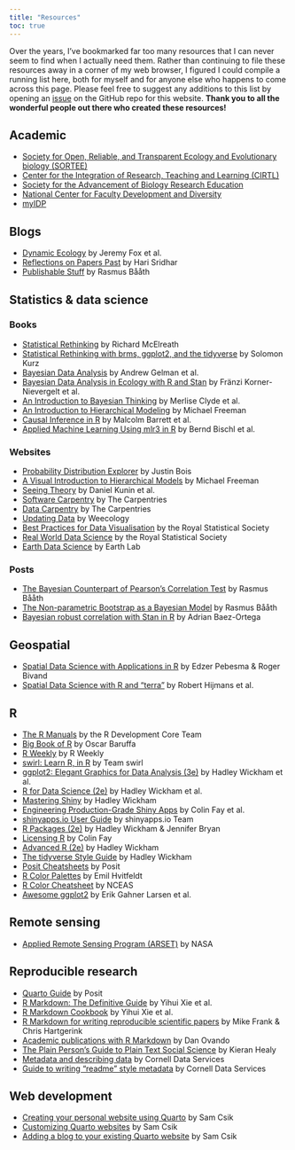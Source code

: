 ```yaml
---
title: "Resources"
toc: true
---
```


Over the years, I've bookmarked far too many resources that I can never seem to find when I actually need them. Rather than continuing to file these resources away in a corner of my web browser, I figured I could compile a running list here, both for myself and for anyone else who happens to come across this page. Please feel free to suggest any additions to this list by opening an [issue](https://github.com/kthayashi/kthayashi.github.io/issues) on the GitHub repo for this website. **Thank you to all the wonderful people out there who created these resources!**

## Academic

- [Society for Open, Reliable, and Transparent Ecology and Evolutionary biology (SORTEE)](https://www.sortee.org/)
- [Center for the Integration of Research, Teaching and Learning (CIRTL)](https://cirtl.net/)
- [Society for the Advancement of Biology Research Education](https://saberbio.wildapricot.org/)
- [National Center for Faculty Development and Diversity](https://www.facultydiversity.org/)
- [myIDP](https://myidp.sciencecareers.org/)

## Blogs

- [Dynamic Ecology](https://dynamicecology.wordpress.com/) by Jeremy Fox et al.
- [Reflections on Papers Past](https://reflectionsonpaperspast.wordpress.com/) by Hari Sridhar
- [Publishable Stuff](https://www.sumsar.net/) by Rasmus Bååth

## Statistics & data science

### Books

- [Statistical Rethinking](https://xcelab.net/rm/statistical-rethinking/) by Richard McElreath
- [Statistical Rethinking with brms, ggplot2, and the tidyverse](https://bookdown.org/content/3890/) by Solomon Kurz
- [Bayesian Data Analysis](http://www.stat.columbia.edu/~gelman/book/) by Andrew Gelman et al.
- [Bayesian Data Analysis in Ecology with R and Stan](https://tobiasroth.github.io/BDAEcology/index.html) by Fränzi Korner-Nievergelt et al.
- [An Introduction to Bayesian Thinking](https://statswithr.github.io/book/) by Merlise Clyde et al.
- [An Introduction to Hierarchical Modeling](http://mfviz.com/hierarchical-models/) by Michael Freeman
- [Causal Inference in R](https://www.r-causal.org/) by Malcolm Barrett et al.
- [Applied Machine Learning Using mlr3 in R](https://mlr3book.mlr-org.com/) by Bernd Bischl et al.

### Websites

- [Probability Distribution Explorer](https://distribution-explorer.github.io/) by Justin Bois
- [A Visual Introduction to Hierarchical Models](http://mfviz.com/hierarchical-models/) by Michael Freeman
- [Seeing Theory](https://seeing-theory.brown.edu/) by Daniel Kunin et al.
- [Software Carpentry](https://software-carpentry.org/) by The Carpentries
- [Data Carpentry](https://datacarpentry.org/) by The Carpentries
- [Updating Data](https://www.updatingdata.org/) by Weecology
- [Best Practices for Data Visualisation](https://royal-statistical-society.github.io/datavisguide/) by the Royal Statistical Society
- [Real World Data Science](https://realworlddatascience.net/) by the Royal Statistical Society
- [Earth Data Science](https://www.earthdatascience.org/) by Earth Lab

### Posts

- [The Bayesian Counterpart of Pearson's Correlation Test](https://www.sumsar.net/blog/2013/08/bayesian-estimation-of-correlation/) by Rasmus Bååth
- [The Non-parametric Bootstrap as a Bayesian Model](https://www.sumsar.net/blog/2015/04/the-non-parametric-bootstrap-as-a-bayesian-model/) by Rasmus Bååth
- [Bayesian robust correlation with Stan in R](https://baezortega.github.io/2018/05/28/robust-correlation/) by Adrian Baez-Ortega

## Geospatial

- [Spatial Data Science with Applications in R](https://r-spatial.org/book/) by Edzer Pebesma & Roger Bivand
- [Spatial Data Science with R and "terra"](https://rspatial.org/index.html) by Robert Hijmans et al.

## R

- [The R Manuals](https://cran.r-project.org/manuals.html) by the R Development Core Team
- [Big Book of R](https://www.bigbookofr.com/) by Oscar Baruffa
- [R Weekly](https://rweekly.org/) by R Weekly
- [swirl: Learn R, in R](https://swirlstats.com/) by Team swirl
- [ggplot2: Elegant Graphics for Data Analysis (3e)](https://ggplot2-book.org/) by Hadley Wickham et al.
- [R for Data Science (2e)](https://r4ds.hadley.nz/) by Hadley Wickham et al.
- [Mastering Shiny](https://mastering-shiny.org/) by Hadley Wickham
- [Engineering Production-Grade Shiny Apps](https://engineering-shiny.org/) by Colin Fay et al.
- [shinyapps.io User Guide](https://docs.posit.co/shinyapps.io/index.html) by shinyapps.io Team
- [R Packages (2e)](https://r-pkgs.org/) by Hadley Wickham & Jennifer Bryan
- [Licensing R](https://thinkr-open.github.io/licensing-r/) by Colin Fay
- [Advanced R (2e)](https://adv-r.hadley.nz/) by Hadley Wickham
- [The tidyverse Style Guide](https://style.tidyverse.org/) by Hadley Wickham
- [Posit Cheatsheets](https://posit.co/resources/cheatsheets/) by Posit
- [R Color Palettes](https://github.com/EmilHvitfeldt/r-color-palettes) by Emil Hvitfeldt
- [R Color Cheatsheet](https://www.nceas.ucsb.edu/sites/default/files/2020-04/colorPaletteCheatsheet.pdf) by NCEAS
- [Awesome ggplot2](https://github.com/erikgahner/awesome-ggplot2) by Erik Gahner Larsen et al.

## Remote sensing

- [Applied Remote Sensing Program (ARSET)](https://appliedsciences.nasa.gov/what-we-do/capacity-building/arset) by NASA

## Reproducible research

- [Quarto Guide](https://quarto.org/docs/guide/) by Posit
- [R Markdown: The Definitive Guide](https://bookdown.org/yihui/rmarkdown/) by Yihui Xie et al.
- [R Markdown Cookbook](https://bookdown.org/yihui/rmarkdown-cookbook/) by Yihui Xie et al.
- [R Markdown for writing reproducible scientific papers](https://libscie.github.io/rmarkdown-workshop/handout.html) by Mike Frank & Chris Hartgerink
- [Academic publications with R Markdown](https://danovando.github.io/publications-with-rmarkdown/presentations/pubs-with-rmarkdown#1) by Dan Ovando
- [The Plain Person's Guide to Plain Text Social Science](https://kieranhealy.org/publications/plain-person-text/) by Kieran Healy
- [Metadata and describing data](https://data.research.cornell.edu/data-management/storing-and-managing/metadata/) by Cornell Data Services
- [Guide to writing "readme" style metadata](https://data.research.cornell.edu/data-management/sharing/readme/) by Cornell Data Services

## Web development

- [Creating your personal website using Quarto](https://ucsb-meds.github.io/creating-quarto-websites/) by Sam Csik
- [Customizing Quarto websites](https://ucsb-meds.github.io/customizing-quarto-websites/#/title-slide) by Sam Csik
- [Adding a blog to your existing Quarto website](https://samanthacsik.github.io/posts/2022-10-24-quarto-blogs/) by Sam Csik

